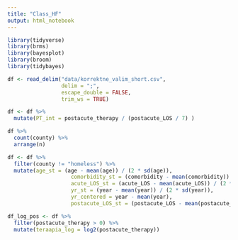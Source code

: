 ```yaml
---
title: "Class_HF"
output: html_notebook
---
```


```r
library(tidyverse)
library(brms)
library(bayesplot)
library(broom)
library(tidybayes)
```


```r
df <- read_delim("data/korrektne_valim_short.csv", 
                 delim = ";", 
                 escape_double = FALSE, 
                 trim_ws = TRUE)
```


```r
df <- df %>% 
  mutate(PT_int = postacute_therapy / (postacute_LOS / 7) )
```

```r
df %>% 
  count(county) %>% 
  arrange(n)
```

```r
df <- df %>% 
  filter(county != "homeless") %>% 
  mutate(age_st = (age - mean(age)) / (2 * sd(age)),
                    comorbidity_st = (comorbidity - mean(comorbidity)) / (2 * sd(comorbidity)),
                    acute_LOS_st = (acute_LOS - mean(acute_LOS)) / (2 * sd(acute_LOS)),
                    yr_st = (year - mean(year)) / (2 * sd(year)),
                    yr_centered = year - mean(year),
                    postacute_LOS_st = (postacute_LOS - mean(postacute_LOS)) / (2 * sd(postacute_LOS)))

df_log_pos <- df %>% 
  filter(postacute_therapy > 0) %>% 
  mutate(teraapia_log = log2(postacute_therapy))
```


